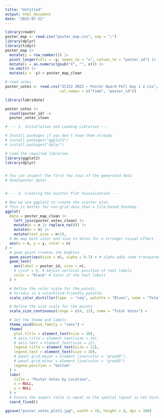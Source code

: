 ```yaml
---
title: "Untitled"
output: html_document
date: "2025-07-22"
---
```



```r
library(readr)
poster_map <- read.csv("poster_map.csv", sep = ";")
library(dplyr)
library(tidyr)
poster_map |> 
  mutate(y = row_number()) |> 
  pivot_longer(cols = -y, names_to = "x", values_to = "poster_id") |> 
  mutate(x = as.numeric(gsub("X", "", x))) |> 
  na.omit() |> 
  mutate(y = -y)-> poster_map_clean
```


```r
# read votes
poster_votes <- read.csv("IC2S2 2025 — Poster Award Poll Day 1 2.csv", 
                         col.names = c("time", "poster_id"))

library(lubridate)

poster_votes |> 
  count(poster_id) -> 
  poster_votes_clean
```


```r

# --- 1. Installation and Loading Libraries ---

# Install packages if you don't have them already
# install.packages("ggplot2")
# install.packages("dplyr")

# Load the required libraries
library(ggplot2)
library(dplyr)


# You can inspect the first few rows of the generated data
# head(poster_data)


# --- 3. Creating the Scatter Plot Visualization ---

# Now we use ggplot2 to create the scatter plot.
# This is better for non-grid data than a tile-based heatmap.
ggplot(
  data = poster_map_clean |> 
    left_join(poster_votes_clean) |> 
    mutate(n = n |> replace_na(0)) |> 
    mutate(n = n) |> 
    mutate(text_size = n+1),
  # We map both color and size to Votes for a stronger visual effect
  aes(x = x, y = y, color = n)
) +
  # geom_point creates the bubbles
  geom_point(aes(size = n), alpha = 0.7) + # alpha adds some transparency
  geom_text(
    aes(label = poster_id, size = n),
    # vjust = 0, # Adjust vertical position of text labels
    color = "black" # Color of the text labels
  ) +

  # Define the color scale for the points.
  # Viridis is a colorblind-friendly palette.
  scale_color_distiller(type  = "seq", palette = "Blues", name = "Total Votes", direction  = 1) +

  # Define the size scale for the points
  scale_size_continuous(range = c(4, 12), name = "Total Votes") +

  # Set the theme and labels
  theme_void(base_family = "sans") +
  theme(
    plot.title = element_text(size = 20),
    # axis.title = element_text(size = 14),
    # axis.text = element_text(size = 12),
    legend.title = element_text(size = 12),
    legend.text = element_text(size = 10),
    # panel.grid.major = element_line(color = "grey90"),
    # panel.grid.minor = element_line(color = "grey95")
    legend.position = "bottom"
  ) +
  labs(
    title = "Poster Votes by Location",
    x = NULL,
    y = NULL
  ) +
  # Ensure the aspect ratio is equal so the spatial layout is not distorted
  coord_fixed()

ggsave("poster_votes_plot2.jpg", width = 10, height = 8, dpi = 300)
```

